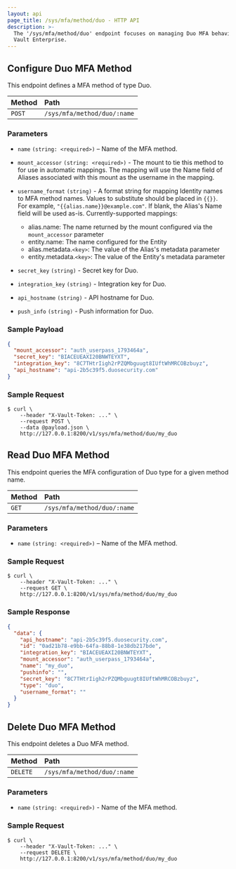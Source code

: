 ```yaml
---
layout: api
page_title: /sys/mfa/method/duo - HTTP API
description: >-
  The '/sys/mfa/method/duo' endpoint focuses on managing Duo MFA behaviors in
  Vault Enterprise.
---
```


## Configure Duo MFA Method

This endpoint defines a MFA method of type Duo.

| Method | Path                        |
| :----- | :-------------------------- |
| `POST` | `/sys/mfa/method/duo/:name` |

### Parameters

- `name` `(string: <required>)` – Name of the MFA method.

- `mount_accessor` `(string: <required>)` - The mount to tie this method to for use in automatic mappings. The mapping will use the Name field of Aliases associated with this mount as the username in the mapping.

- `username_format` `(string)` - A format string for mapping Identity names to MFA method names. Values to substitute should be placed in `{{}}`. For example, `"{{alias.name}}@example.com"`. If blank, the Alias's Name field will be used as-is. Currently-supported mappings:

  - alias.name: The name returned by the mount configured via the `mount_accessor` parameter
  - entity.name: The name configured for the Entity
  - alias.metadata.`<key>`: The value of the Alias's metadata parameter
  - entity.metadata.`<key>`: The value of the Entity's metadata parameter

- `secret_key` `(string)` - Secret key for Duo.

- `integration_key` `(string)` - Integration key for Duo.

- `api_hostname` `(string)` - API hostname for Duo.

- `push_info` `(string)` - Push information for Duo.

### Sample Payload

```json
{
  "mount_accessor": "auth_userpass_1793464a",
  "secret_key": "BIACEUEAXI20BNWTEYXT",
  "integration_key": "8C7THtrIigh2rPZQMbguugt8IUftWhMRCOBzbuyz",
  "api_hostname": "api-2b5c39f5.duosecurity.com"
}
```

### Sample Request

```shell-session
$ curl \
    --header "X-Vault-Token: ..." \
    --request POST \
    --data @payload.json \
    http://127.0.0.1:8200/v1/sys/mfa/method/duo/my_duo
```

## Read Duo MFA Method

This endpoint queries the MFA configuration of Duo type for a given method
name.

| Method | Path                        |
| :----- | :-------------------------- |
| `GET`  | `/sys/mfa/method/duo/:name` |

### Parameters

- `name` `(string: <required>)` – Name of the MFA method.

### Sample Request

```shell-session
$ curl \
    --header "X-Vault-Token: ..." \
    --request GET \
    http://127.0.0.1:8200/v1/sys/mfa/method/duo/my_duo

```

### Sample Response

```json
{
  "data": {
    "api_hostname": "api-2b5c39f5.duosecurity.com",
    "id": "0ad21b78-e9bb-64fa-88b8-1e38db217bde",
    "integration_key": "BIACEUEAXI20BNWTEYXT",
    "mount_accessor": "auth_userpass_1793464a",
    "name": "my_duo",
    "pushinfo": "",
    "secret_key": "8C7THtrIigh2rPZQMbguugt8IUftWhMRCOBzbuyz",
    "type": "duo",
    "username_format": ""
  }
}
```

## Delete Duo MFA Method

This endpoint deletes a Duo MFA method.

| Method   | Path                        |
| :------- | :-------------------------- |
| `DELETE` | `/sys/mfa/method/duo/:name` |

### Parameters

- `name` `(string: <required>)` - Name of the MFA method.

### Sample Request

```shell-session
$ curl \
    --header "X-Vault-Token: ..." \
    --request DELETE \
    http://127.0.0.1:8200/v1/sys/mfa/method/duo/my_duo

```
